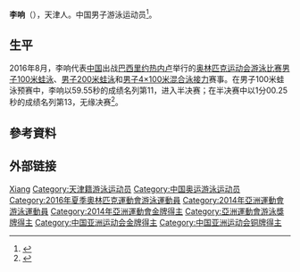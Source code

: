 {{otheruses|李响 (消歧义)}}
'''李响'''（{{bd|1993年|7月2日|catIdx=Li Xiang}}），天津人。中国男子游泳运动员<ref name="Manchu">{{cite web|title=里约奥运会|url=http://www.qlmoney.com/content/20160724-201498.html|access-date=2016-08-07|archive-date=2019-08-12|archive-url=https://web.archive.org/web/20190812103043/http://www.qlmoney.com/content/20160724-201498.html|dead-url=no}}</ref>。

== 生平 ==
2016年8月，李响代表[[2016年夏季奥林匹克运动会中国代表团|中国]]出战[[巴西|巴西]][[里约热内卢|里约热内卢]]举行的[[2016年夏季奥林匹克运动会|奥林匹克运动会]][[2016年夏季奥林匹克运动会游泳比赛|游泳比赛]][[2016年夏季奧林匹克運動會男子100公尺蛙式比賽|男子100米蛙泳]]、[[2016年夏季奧林匹克運動會男子200公尺蛙式比賽|男子200米蛙泳]]和[[2016年夏季奧林匹克運動會男子4×100公尺混合式接力比賽|男子4×100米混合泳接力]]赛事。在男子100米蛙泳预赛中，李响以59.55秒的成绩名列第11，进入半决赛；在半决赛中以1分00.25秒的成绩名列第13，无缘决赛<ref>{{cite news|accessdate=2016-08-06|url=http://www.chinanews.com/ty/2016/08-07/7964112.shtml|title=快讯：男子100米蛙泳半决赛李响位列小组第七|publisher=中国新闻网|archive-date=2019-08-11|archive-url=https://web.archive.org/web/20190811000811/http://www.chinanews.com/ty/2016/08-07/7964112.shtml|dead-url=no}}</ref>。

== 參考資料 ==
{{reflist}}

== 外部链接 ==
{{2016 China Olympic Swimming Team}}

{{Authority control}}
{{DEFAULTSORT:Li李}}
[[Category:李姓|Xiang]]
[[Category:天津籍游泳运动员|Category:天津籍游泳运动员]]
[[Category:中国奥运游泳运动员|Category:中国奥运游泳运动员]]
[[Category:2016年夏季奧林匹克運動會游泳運動員|Category:2016年夏季奧林匹克運動會游泳運動員]]
[[Category:2014年亞洲運動會游泳運動員|Category:2014年亞洲運動會游泳運動員]]
[[Category:2014年亞洲運動會金牌得主|Category:2014年亞洲運動會金牌得主]]
[[Category:亞洲運動會游泳獎牌得主|Category:亞洲運動會游泳獎牌得主]]
[[Category:中国亚洲运动会金牌得主|Category:中国亚洲运动会金牌得主]]
[[Category:中国亚洲运动会铜牌得主|Category:中国亚洲运动会铜牌得主]]